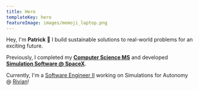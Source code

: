 ```yaml
---
title: Hero
templateKey: hero
featureImage: images/memoji_laptop.png
---
```



Hey, I'm **Patrick** 👋 I build <Link to="/projects/">sustainable solutions</Link> to real-world problems for an exciting future.

Previously, I completed my **<a href="/PatrickYoussefResume.pdf" target="_blank">Computer Science MS</a>** and developed **<a href="/PatrickYoussefResume.pdf" target="_blank">Simulation Software @ SpaceX</a>**.

Currently, I'm a <a href="https://www.linkedin.com/in/patricksyoussef/" target="_blank">Software Engineer II</a> working on Simulations for Autonomy @ <a href="https://www.rivian.com" target="_blank">Rivian</a>!